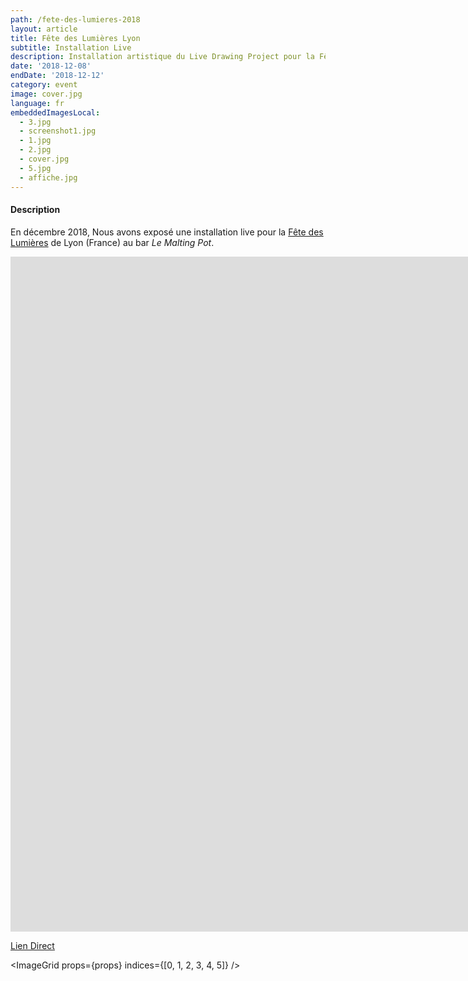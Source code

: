 ```yaml
---
path: /fete-des-lumieres-2018
layout: article
title: Fête des Lumières Lyon
subtitle: Installation Live
description: Installation artistique du Live Drawing Project pour la Fête des Lumières 2018 de Lyon France au bar le Malting Pot
date: '2018-12-08'
endDate: '2018-12-12'
category: event
image: cover.jpg
language: fr
embeddedImagesLocal:
  - 3.jpg
  - screenshot1.jpg
  - 1.jpg
  - 2.jpg
  - cover.jpg
  - 5.jpg
  - affiche.jpg
---
```


#### Description

En décembre 2018, Nous avons exposé une installation live pour la [Fête des Lumières](//www.fetedeslumieres.lyon.fr) de Lyon (France) au bar _Le Malting Pot_.

<iframe
  src="https://player.vimeo.com/video/311653956"
  frameborder="0"
  allowfullscreen
  width="1920"
  height="1080"
></iframe>

[Lien Direct](//vimeo.com/311653956)

<ImageGrid props={props} indices={[0, 1, 2, 3, 4, 5]} />
